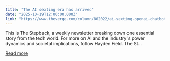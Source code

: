 ```yaml
---
title: "The AI sexting era has arrived"
date: "2025-10-19T12:00:00.000Z"
link: "https://www.theverge.com/column/802022/ai-sexting-openai-chatbot-chatgpt"
---
```


This is The Stepback, a weekly newsletter breaking down one essential story from the tech world. For more on AI and the industry's power dynamics and societal implications, follow Hayden Field. The St...

[Read more](https://www.theverge.com/column/802022/ai-sexting-openai-chatbot-chatgpt)
